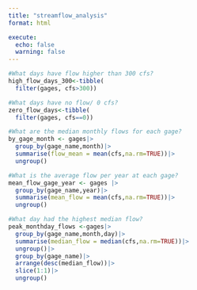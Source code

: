 ```yaml
---
title: "streamflow_analysis"
format: html

execute: 
  echo: false
  warning: false
---
```


```r
#What days have flow higher than 300 cfs?
high_flow_days_300<-tibble(
  filter(gages, cfs>300))
```

```r
#What days have no flow/ 0 cfs?
zero_flow_days<-tibble(
  filter(gages, cfs==0))
```

```r
#What are the median monthly flows for each gage?
by_gage_month <- gages|>
  group_by(gage_name,month)|>
  summarise(flow_mean = mean(cfs,na.rm=TRUE))|>
  ungroup()
```

```r
#What is the average flow per year at each gage?
mean_flow_gage_year <- gages |>
  group_by(gage_name,year)|>
  summarise(mean_flow = mean(cfs,na.rm=TRUE))|>
  ungroup()
```

```r
#What day had the highest median flow?
peak_monthday_flows <-gages|>
  group_by(gage_name,month,day)|>
  summarise(median_flow = median(cfs,na.rm=TRUE))|>
  ungroup()|>
  group_by(gage_name)|>
  arrange(desc(median_flow))|>
  slice(1:1)|>
  ungroup()
```

```r

```